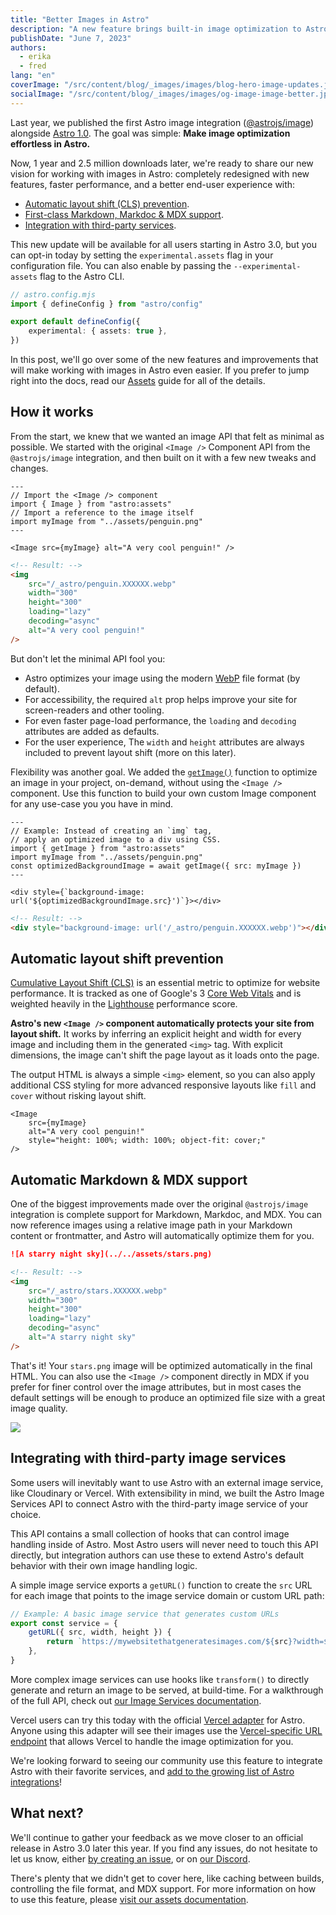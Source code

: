 ```yaml
---
title: "Better Images in Astro"
description: "A new feature brings built-in image optimization to Astro. Coming in Astro 3.0, you can opt-in to try it yourself in today. Images in Astro have been completely redesigned with more features, faster performance, and a better end-user experience with automatic layout shift prevention."
publishDate: "June 7, 2023"
authors:
  - erika
  - fred
lang: "en"
coverImage: "/src/content/blog/_images/images/blog-hero-image-updates.jpg"
socialImage: "/src/content/blog/_images/images/og-image-image-better.jpg"
---
```



Last year, we published the first Astro image integration ([@astrojs/image](https://docs.astro.build/en/guides/integrations-guide/image/)) alongside [Astro 1.0](https://astro.build/blog/astro-1). The goal was simple: **Make image optimization effortless in Astro.**

Now, 1 year and 2.5 million downloads later, we're ready to share our new vision for working with images in Astro: completely redesigned with new features, faster performance, and a better end-user experience with:

- [Automatic layout shift (CLS) prevention](#automatic-layout-shift-prevention).
- [First-class Markdown, Markdoc & MDX support](#automatic-markdown--mdx-support).
- [Integration with third-party services](#integrating-with-third-party-image-services).

This new update will be available for all users starting in Astro 3.0, but you can opt-in today by setting the `experimental.assets` flag in your configuration file. You can also enable by passing the `--experimental-assets` flag to the Astro CLI.

```ts
// astro.config.mjs
import { defineConfig } from "astro/config"

export default defineConfig({
	experimental: { assets: true },
})
```

In this post, we'll go over some of the new features and improvements that will make working with images in Astro even easier. If you prefer to jump right into the docs, read our [Assets](https://docs.astro.build/en/guides/assets/) guide for all of the details.

## How it works

From the start, we knew that we wanted an image API that felt as minimal as possible. We started with the original `<Image />` Component API from the `@astrojs/image` integration, and then built on it with a few new tweaks and changes.

```astro
---
// Import the <Image /> component
import { Image } from "astro:assets"
// Import a reference to the image itself
import myImage from "../assets/penguin.png"
---

<Image src={myImage} alt="A very cool penguin!" />
```

```html
<!-- Result: -->
<img
	src="/_astro/penguin.XXXXXX.webp"
	width="300"
	height="300"
	loading="lazy"
	decoding="async"
	alt="A very cool penguin!"
/>
```

But don't let the minimal API fool you:

- Astro optimizes your image using the modern [WebP](https://developers.google.com/speed/webp) file format (by default).
- For accessibility, the required `alt` prop helps improve your site for screen-readers and other tooling.
- For even faster page-load performance, the `loading` and `decoding` attributes are added as defaults.
- For the user experience, The `width` and `height` attributes are always included to prevent layout shift (more on this later).

Flexibility was another goal. We added the [`getImage()`](https://docs.astro.build/en/guides/assets/#getimage-astroassets) function to optimize an image in your project, on-demand, without using the `<Image />` component. Use this function to build your own custom Image component for any use-case you you have in mind.

```astro
---
// Example: Instead of creating an `img` tag,
// apply an optimized image to a div using CSS.
import { getImage } from "astro:assets"
import myImage from "../assets/penguin.png"
const optimizedBackgroundImage = await getImage({ src: myImage })
---

<div style={`background-image: url('${optimizedBackgroundImage.src}')`}></div>
```

```html
<!-- Result: -->
<div style="background-image: url('/_astro/penguin.XXXXXX.webp')"></div>
```

## Automatic layout shift prevention

[Cumulative Layout Shift (CLS)](https://web.dev/cls/) is an essential metric to optimize for website performance. It is tracked as one of Google's 3 [Core Web Vitals](https://web.dev/vitals/) and is weighted heavily in the [Lighthouse](https://developer.chrome.com/docs/lighthouse/overview/) performance score.

**Astro's new `<Image />` component automatically protects your site from layout shift.** It works by inferring an explicit height and width for every image and including them in the generated `<img>` tag. With explicit dimensions, the image can't shift the page layout as it loads onto the page.

The output HTML is always a simple `<img>` element, so you can also apply additional CSS styling for more advanced responsive layouts like `fill` and `cover` without risking layout shift.

```astro
<Image
	src={myImage}
	alt="A very cool penguin!"
	style="height: 100%; width: 100%; object-fit: cover;"
/>
```

## Automatic Markdown & MDX support

One of the biggest improvements made over the original `@astrojs/image` integration is complete support for Markdown, Markdoc, and MDX. You can now reference images using a relative image path in your Markdown content or frontmatter, and Astro will automatically optimize them for you.

```md
![A starry night sky](../../assets/stars.png)
```

```html
<!-- Result: -->
<img
	src="/_astro/stars.XXXXXX.webp"
	width="300"
	height="300"
	loading="lazy"
	decoding="async"
	alt="A starry night sky"
/>
```

That's it! Your `stars.png` image will be optimized automatically in the final HTML. You can also use the `<Image />` component directly in MDX if you prefer for finer control over the image attributes, but in most cases the default settings will be enough to produce an optimized file size with a great image quality.

<Image src={imageServiceImage} />

## Integrating with third-party image services

Some users will inevitably want to use Astro with an external image service, like Cloudinary or Vercel. With extensibility in mind, we built the Astro Image Services API to connect Astro with the third-party image service of your choice.

This API contains a small collection of hooks that can control image handling inside of Astro. Most Astro users will never need to touch this API directly, but integration authors can use these to extend Astro's default behavior with their own image handling logic.

A simple image service exports a `getURL()` function to create the `src` URL for each image that points to the image service domain or custom URL path:

```ts
// Example: A basic image service that generates custom URLs
export const service = {
	getURL({ src, width, height }) {
		return `https://mywebsitethatgeneratesimages.com/${src}?width=${width}&height=${height}`
	},
}
```

More complex image services can use hooks like `transform()` to directly generate and return an image to be served, at build-time. For a walkthrough of the full API, check out [our Image Services documentation](https://docs.astro.build/en/reference/image-service-reference/).

Vercel users can try this today with the official [Vercel adapter](https://docs.astro.build/en/guides/integrations-guide/vercel/) for Astro. Anyone using this adapter will see their images use the [Vercel-specific URL endpoint](https://vercel.com/docs/concepts/image-optimization) that allows Vercel to handle the image optimization for you.

We're looking forward to seeing our community use this feature to integrate Astro with their favorite services, and [add to the growing list of Astro integrations](https://astro.build/integrations)!

## What next?

We'll continue to gather your feedback as we move closer to an official release in Astro 3.0 later this year. If you find any issues, do not hesitate to let us know, either [by creating an issue](https://github.com/withastro/astro/issues), or on [our Discord](https://astro.build/chat).

There's plenty that we didn't get to cover here, like caching between builds, controlling the file format, and MDX support. For more information on how to use this feature, please [visit our assets documentation](https://docs.astro.build/en/guides/assets/).
